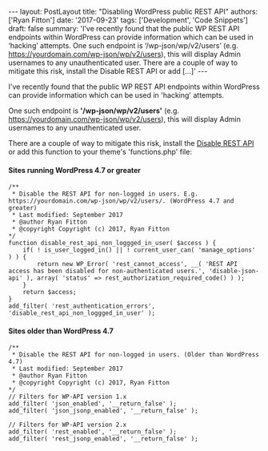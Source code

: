 \-\-- layout: PostLayout title: \"Disabling WordPress public REST API\" authors: \[\'Ryan Fitton\'\] date: \'2017-09-23\' tags: \[\'Development\', \'Code Snippets\'\] draft: false summary: \'I&#8217;ve recently found that the public WP REST API endpoints within WordPress can provide information which can be used in &#8216;hacking&#8217; attempts. One such endpoint is &#8216;/wp-json/wp/v2/users&#8217; (e.g. https://yourdomain.com/wp-json/wp/v2/users), this will display Admin usernames to any unauthenticated user. There are a couple of way to mitigate this risk, install the Disable REST API or add \[&hellip;\]\' \-\--

I've recently found that the public WP REST API endpoints within WordPress can provide information which can be used in 'hacking' attempts.

One such endpoint is **'/wp-json/wp/v2/users'** (e.g. https://yourdomain.com/wp-json/wp/v2/users), this will display Admin usernames to any unauthenticated user.

There are a couple of way to mitigate this risk, install the [Disable REST API](https://wordpress.org/plugins/disable-json-api/) or add this function to your theme's 'functions.php' file:

#### Sites running WordPress 4.7 or greater

``` language-php
/**
 * Disable the REST API for non-logged in users. E.g. https://yourdomain.com/wp-json/wp/v2/users/. (WordPress 4.7 and greater)
 * Last modified: September 2017
 * @author Ryan Fitton
 * @copyright Copyright (c) 2017, Ryan Fitton
*/
function disable_rest_api_non_loggged_in_user( $access ) {
	if( ! is_user_logged_in() || ! current_user_can( 'manage_options' ) ) {
		return new WP_Error( 'rest_cannot_access', __( 'REST API access has been disabled for non-authenticated users.', 'disable-json-api' ), array( 'status' => rest_authorization_required_code() ) );
	}
	return $access;
}
add_filter( 'rest_authentication_errors', 'disable_rest_api_non_loggged_in_user' );
```

#### Sites older than WordPress 4.7

``` language-php
/**
 * Disable the REST API for non-logged in users. (Older than WordPress 4.7)
 * Last modified: September 2017
 * @author Ryan Fitton
 * @copyright Copyright (c) 2017, Ryan Fitton
*/
// Filters for WP-API version 1.x
add_filter( 'json_enabled', '__return_false' );
add_filter( 'json_jsonp_enabled', '__return_false' );

// Filters for WP-API version 2.x
add_filter( 'rest_enabled', '__return_false' );
add_filter( 'rest_jsonp_enabled', '__return_false' );
```
